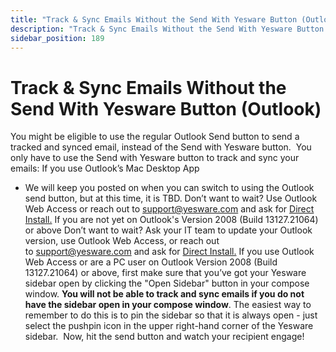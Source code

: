 ```yaml
---
title: "Track & Sync Emails Without the Send With Yesware Button (Outlook)"
description: "Track & Sync Emails Without the Send With Yesware Button (Outlook)"
sidebar_position: 189
---
```


# Track & Sync Emails Without the Send With Yesware Button (Outlook)

You might be eligible to use the regular Outlook Send button to send a tracked and synced email, instead of the Send with Yesware button. 
You only have to use the Send with Yesware button to track and sync your emails:
If you use Outlook’s Mac Desktop App
- We will keep you posted on when you can switch to using the Outlook send button, but at this time, it is TBD.
Don’t want to wait? Use Outlook Web Access or reach out to [support@yesware.com](mailto:support@yesware.com) and ask for [Direct Install.](/docs/general/track-sync-emails-without-the-send-with)
If you are not yet on Outlook's Version 2008 (Build 13127.21064) or above
Don’t want to wait? Ask your IT team to update your Outlook version, use Outlook Web Access, or reach out to [support@yesware.com](mailto:support@yesware.com) and ask for [Direct Install.](/docs/general/track-sync-emails-without-the-send-with)
If you use Outlook Web Access or are a PC user on Outlook Version 2008 (Build 13127.21064) or above, first make sure that you’ve got your Yesware sidebar open by clicking the "Open Sidebar" button in your compose window. **You will not be able to track and sync emails if you do not have the sidebar open in your compose window**. The easiest way to remember to do this is to pin the sidebar so that it is always open - just select the pushpin icon in the upper right-hand corner of the Yesware sidebar.  Now, hit the send button and watch your recipient engage!